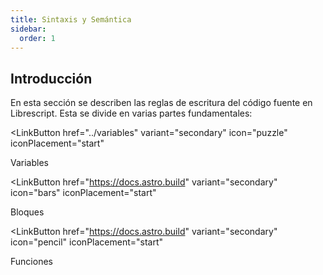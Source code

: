 ```yaml
---
title: Sintaxis y Semántica
sidebar:
  order: 1
---
```


## Introducción

En esta sección se describen las reglas de escritura del código fuente en Librescript. Esta se divide en varias partes fundamentales:


<LinkButton
  href="../variables"
  variant="secondary"
  icon="puzzle"
  iconPlacement="start"
>
  Variables
</LinkButton>

<LinkButton
  href="https://docs.astro.build"
  variant="secondary"
  icon="bars"
  iconPlacement="start"
>
  Bloques
</LinkButton>

<LinkButton
  href="https://docs.astro.build"
  variant="secondary"
  icon="pencil"
  iconPlacement="start"
>
  Funciones
</LinkButton>